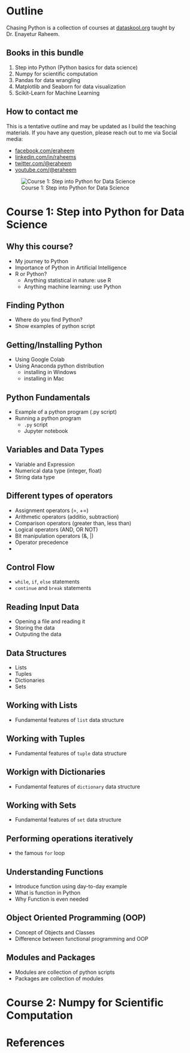 # Outline {.unnumbered}

Chasing Python is a collection of courses at [dataskool.org](https://dataskool.org/courses/python){target="_blank"} taught by Dr. Enayetur Raheem.

## Books in this bundle

1. Step into Python (Python basics for data science)
1. Numpy for scientific computation
1. Pandas for data wrangling
1. Matplotlib and Seaborn for data visualization
1. Scikit-Learn for Machine Learning

## How to contact me

This is a tentative outline and may be updated as I build the teaching materials. If you have any question, please reach out to me via Social media:

-   [facebook.com/eraheem](https://facebook.com/eraheem){target="_blank"}
-   [linkedin.com/in/raheems](https://linkedin.com/in/raheems){target="_blank"}
-   [twitter.com/\@eraheem](https://twitter.com/@eraheem){target="_blank"}
-   [youtube.com/\@eraheem](https://youtube.com/@eraheem){target="_blank"}



![Course 1: Step into Python for Data Science](images/python-course-card.png) 

# Course 1: Step into Python for Data Science



## Why this course?

-   My journey to Python
-   Importance of Python in Artificial Intelligence
-   R or Python?
    -   Anything statistical in nature: use R
    -   Anything machine learning: use Python

## Finding Python

-   Where do you find Python?
-   Show examples of python script

## Getting/Installing Python

-   Using Google Colab
-   Using Anaconda python distribution
    -   installing in Windows
    -   installing in Mac

## Python Fundamentals

-   Example of a python program (.py script)
-   Running a python program
    -   `.py` script
    -   Jupyter notebook

## Variables and Data Types

-   Variable and Expression
-   Numerical data type (integer, float)
-   String data type

## Different types of operators

-   Assignment operators (=, +=)
-   Arithmetic operators (additio, subtraction)
-   Comparison operators (greater than, less than)
-   Logical operators (AND, OR NOT)
-   Bit manipulation operators (&, \|)
-   Operator precedence
-   

## Control Flow

-   `while`, `if`, `else` statements
-   `continue` and `break` statements

## Reading Input Data

-   Opening a file and reading it
-   Storing the data
-   Outputing the data

## Data Structures

-   Lists
-   Tuples
-   Dictionaries
-   Sets

## Working with Lists

-   Fundamental features of `list` data structure

## Working with Tuples

-   Fundamental features of `tuple` data structure

## Workign with Dictionaries

-   Fundamental features of `dictionary` data structure

## Working with Sets

-   Fundamental features of `set` data structure

## Performing operations iteratively

-   the famous `for` loop

## Understanding Functions

-   Introduce function using day-to-day example
-   What is function in Python
-   Why Function is even needed

## Object Oriented Programming (OOP)

-   Concept of Objects and Classes
-   Difference between functional programming and OOP

## Modules and Packages

-   Modules are collection of python scripts
-   Packages are collection of modules

# Course 2: Numpy for Scientific Computation

## 

# References {.unnumbered}

::: {#refs}
:::
